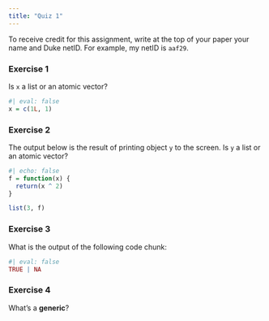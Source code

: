 ```yaml
---
title: "Quiz 1"
---
```


To receive credit for this assignment, write at the top of your paper your name and Duke netID. For example, my netID is `aaf29`.

### Exercise 1

Is `x` a list or an atomic vector?

```r
#| eval: false
x = c(1L, 1)
```

### Exercise 2

The output below is the result of printing object `y` to the screen. Is `y` a list or an atomic vector?

```r
#| echo: false
f = function(x) {
  return(x ^ 2)
}

list(3, f)
```

### Exercise 3

What is the output of the following code chunk:

```r
#| eval: false
TRUE | NA
```

### Exercise 4

What's a **generic**?




